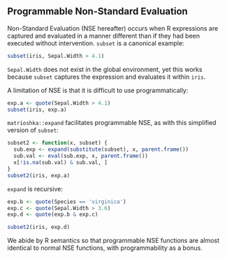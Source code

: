 ## Programmable Non-Standard Evaluation

Non-Standard Evaluation (NSE hereafter) occurs when R expressions are
captured and evaluated in a manner different than if they had been executed
without intervention.  `subset` is a canonical example:

```r
subset(iris, Sepal.Width > 4.1)
```

`Sepal.Width` does not exist in the global environment, yet this works because
`subset` captures the expression and evaluates it within `iris`.

A limitation of NSE is that it is difficult to use programmatically:

```r
exp.a <- quote(Sepal.Width > 4.1)
subset(iris, exp.a)
```

`matrioshka::expand` facilitates programmable NSE, as with this simplified
version of `subset`:

```r
subset2 <- function(x, subset) {
  sub.exp <- expand(substitute(subset), x, parent.frame())
  sub.val <- eval(sub.exp, x, parent.frame())
  x[!is.na(sub.val) & sub.val, ]
}
subset2(iris, exp.a)
```

`expand` is recursive:

```r
exp.b <- quote(Species == 'virginica')
exp.c <- quote(Sepal.Width > 3.6)
exp.d <- quote(exp.b & exp.c)

subset2(iris, exp.d)
```

We abide by R semantics so that programmable NSE functions are almost
identical to normal NSE functions, with programmability as a bonus.

